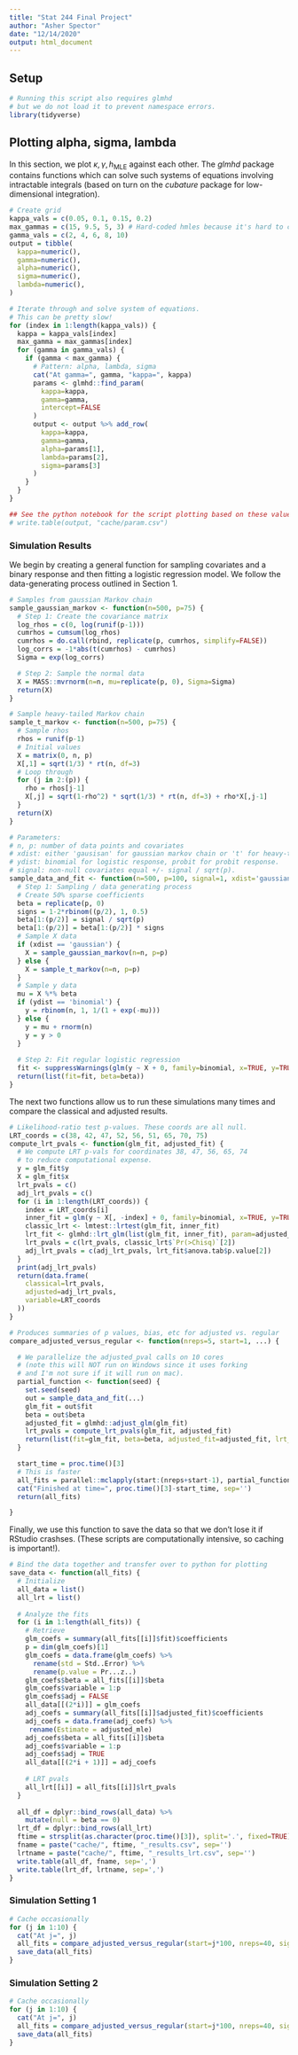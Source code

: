 ```yaml
---
title: "Stat 244 Final Project"
author: "Asher Spector"
date: "12/14/2020"
output: html_document
---
```


## Setup

```r
# Running this script also requires glmhd
# but we do not load it to prevent namespace errors.
library(tidyverse)
```

## Plotting alpha, sigma, lambda

In this section, we plot $\kappa, \gamma, h_{\mathrm{MLE}}$ against each other. The *glmhd* package contains functions which can solve such systems of equations involving intractable integrals (based on turn on the *cubature* package for low-dimensional integration).

```r
# Create grid
kappa_vals = c(0.05, 0.1, 0.15, 0.2)
max_gammas = c(15, 9.5, 5, 3) # Hard-coded hmles because it's hard to compute hmle in R
gamma_vals = c(2, 4, 6, 8, 10)
output = tibble(
  kappa=numeric(),
  gamma=numeric(),
  alpha=numeric(),
  sigma=numeric(),
  lambda=numeric(),
)

# Iterate through and solve system of equations.
# This can be pretty slow!
for (index in 1:length(kappa_vals)) {
  kappa = kappa_vals[index]
  max_gamma = max_gammas[index]
  for (gamma in gamma_vals) {
    if (gamma < max_gamma) {
      # Pattern: alpha, lambda, sigma
      cat("At gamma=", gamma, "kappa=", kappa)
      params <- glmhd::find_param(
        kappa=kappa, 
        gamma=gamma, 
        intercept=FALSE
      )
      output <- output %>% add_row(
        kappa=kappa, 
        gamma=gamma,
        alpha=params[1],
        lambda=params[2],
        sigma=params[3]
      ) 
    }
  }
}

## See the python notebook for the script plotting based on these values.
# write.table(output, "cache/param.csv")

```

### Simulation Results

We begin by creating a general function for sampling covariates and a binary response and then fitting a logistic regression model. We follow the data-generating process outlined in Section $1$.


```r

# Samples from gaussian Markov chain
sample_gaussian_markov <- function(n=500, p=75) {
  # Step 1: Create the covariance matrix
  log_rhos = c(0, log(runif(p-1)))
  cumrhos = cumsum(log_rhos)
  cumrhos = do.call(rbind, replicate(p, cumrhos, simplify=FALSE))
  log_corrs = -1*abs(t(cumrhos) - cumrhos)
  Sigma = exp(log_corrs)

  # Step 2: Sample the normal data
  X = MASS::mvrnorm(n=n, mu=replicate(p, 0), Sigma=Sigma)
  return(X)
}

# Sample heavy-tailed Markov chain
sample_t_markov <- function(n=500, p=75) {
  # Sample rhos
  rhos = runif(p-1)
  # Initial values
  X = matrix(0, n, p)
  X[,1] = sqrt(1/3) * rt(n, df=3)
  # Loop through
  for (j in 2:(p)) {
    rho = rhos[j-1]
    X[,j] = sqrt(1-rho^2) * sqrt(1/3) * rt(n, df=3) + rho*X[,j-1]
  }
  return(X)
}

# Parameters:
# n, p: number of data points and covariates
# xdist: either 'gausisan' for gaussian markov chain or 't' for heavy-tailed markov chain.
# ydist: binomial for logistic response, probit for probit response.
# signal: non-null covariates equal +/- signal / sqrt(p).
sample_data_and_fit <- function(n=500, p=100, signal=1, xdist='gaussian', ydist='binomial') {
  # Step 1: Sampling / data generating process
  # Create 50% sparse coefficients
  beta = replicate(p, 0)
  signs = 1-2*rbinom((p/2), 1, 0.5)
  beta[1:(p/2)] = signal / sqrt(p)
  beta[1:(p/2)] = beta[1:(p/2)] * signs
  # Sample X data
  if (xdist == 'gaussian') {
    X = sample_gaussian_markov(n=n, p=p)
  } else {
    X = sample_t_markov(n=n, p=p)
  }
  # Sample y data
  mu = X %*% beta
  if (ydist == 'binomial') {
    y = rbinom(n, 1, 1/(1 + exp(-mu)))
  } else {
    y = mu + rnorm(n)
    y = y > 0
  }
  
  # Step 2: Fit regular logistic regression
  fit <- suppressWarnings(glm(y ~ X + 0, family=binomial, x=TRUE, y=TRUE))
  return(list(fit=fit, beta=beta))
}
```

The next two functions allow us to run these simulations many times and compare the classical and adjusted results.

```r
# Likelihood-ratio test p-values. These coords are all null.
LRT_coords = c(38, 42, 47, 52, 56, 51, 65, 70, 75)
compute_lrt_pvals <- function(glm_fit, adjusted_fit) {
  # We compute LRT p-vals for coordinates 38, 47, 56, 65, 74
  # to reduce computational expense.
  y = glm_fit$y
  X = glm_fit$x
  lrt_pvals = c()
  adj_lrt_pvals = c()
  for (i in 1:length(LRT_coords)) {
    index = LRT_coords[i]
    inner_fit = glm(y ~ X[, -index] + 0, family=binomial, x=TRUE, y=TRUE)
    classic_lrt <- lmtest::lrtest(glm_fit, inner_fit)
    lrt_fit <- glmhd::lrt_glm(list(glm_fit, inner_fit), param=adjusted_fit$param)
    lrt_pvals = c(lrt_pvals, classic_lrt$`Pr(>Chisq)`[2])
    adj_lrt_pvals = c(adj_lrt_pvals, lrt_fit$anova.tab$p.value[2])
  }
  print(adj_lrt_pvals)
  return(data.frame(
    classical=lrt_pvals,
    adjusted=adj_lrt_pvals,
    variable=LRT_coords
  ))
}

# Produces summaries of p values, bias, etc for adjusted vs. regular
compare_adjusted_versus_regular <- function(nreps=5, start=1, ...) {

  # We parallelize the adjusted_pval calls on 10 cores  
  # (note this will NOT run on Windows since it uses forking
  # and I'm not sure if it will run on mac).
  partial_function <- function(seed) {
    set.seed(seed)
    out = sample_data_and_fit(...)
    glm_fit = out$fit
    beta = out$beta
    adjusted_fit = glmhd::adjust_glm(glm_fit)
    lrt_pvals = compute_lrt_pvals(glm_fit, adjusted_fit)
    return(list(fit=glm_fit, beta=beta, adjusted_fit=adjusted_fit, lrt_pvals=lrt_pvals))
  }

  start_time = proc.time()[3]
  # This is faster
  all_fits = parallel::mclapply(start:(nreps+start-1), partial_function, mc.cores=10)
  cat("Finished at time=", proc.time()[3]-start_time, sep='')
  return(all_fits)

}
```

Finally, we use this function to save the data so that we don't lose it if RStudio crashses. (These scripts are computationally intensive, so caching is important!).

```r

# Bind the data together and transfer over to python for plotting
save_data <- function(all_fits) {
  # Initialize
  all_data = list()
  all_lrt = list()
  
  # Analyze the fits
  for (i in 1:length(all_fits)) {
    # Retrieve
    glm_coefs = summary(all_fits[[i]]$fit)$coefficients
    p = dim(glm_coefs)[1]
    glm_coefs = data.frame(glm_coefs) %>%
      rename(std = Std..Error) %>%
      rename(p.value = Pr...z..)
    glm_coefs$beta = all_fits[[i]]$beta
    glm_coefs$variable = 1:p
    glm_coefs$adj = FALSE
    all_data[[(2*i)]] = glm_coefs
    adj_coefs = summary(all_fits[[i]]$adjusted_fit)$coefficients
    adj_coefs = data.frame(adj_coefs) %>%
     rename(Estimate = adjusted_mle)
    adj_coefs$beta = all_fits[[i]]$beta
    adj_coefs$variable = 1:p
    adj_coefs$adj = TRUE
    all_data[[(2*i + 1)]] = adj_coefs
    
    # LRT pvals
    all_lrt[[i]] = all_fits[[i]]$lrt_pvals
  }
  
  all_df = dplyr::bind_rows(all_data) %>%
    mutate(null = beta == 0)
  lrt_df = dplyr::bind_rows(all_lrt)
  ftime = strsplit(as.character(proc.time()[3]), split='.', fixed=TRUE)[[1]][1]
  fname = paste("cache/", ftime, "_results.csv", sep='')
  lrtname = paste("cache/", ftime, "_results_lrt.csv", sep='')
  write.table(all_df, fname, sep=',')
  write.table(lrt_df, lrtname, sep=',')
}
```

### Simulation Setting 1

```r

# Cache occasionally
for (j in 1:10) {
  cat("At j=", j)
  all_fits = compare_adjusted_versus_regular(start=j*100, nreps=40, signal=3, n=500, p=75)
  save_data(all_fits)
}
```

### Simulation Setting 2

```r

# Cache occasionally
for (j in 1:10) {
  cat("At j=", j)
  all_fits = compare_adjusted_versus_regular(start=j*100, nreps=40, signal=3, n=500, p=75, xdist='t', ydist='probit')
  save_data(all_fits)
}
```

